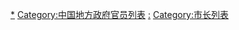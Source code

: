 [[Category:中国市长|*]]
[[Category:中国地方政府官员列表|Category:中国地方政府官员列表]]
[[Category:中国城市列表|:]]
[[Category:市长列表|Category:市长列表]]